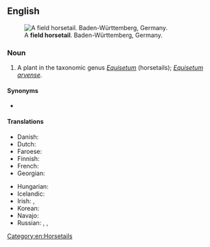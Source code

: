 ==English==
[[Image:20150420Equisetum palustre1.jpg|thumb|A '''field horsetail'''. Baden-Württemberg, Germany.]]

===Noun===
{{en-noun}}

# A plant in the taxonomic genus ''[[Equisetum]]'' (horsetails); ''[[Equisetum arvense]]''.

====Synonyms====
* {{l|en|common horsetail}}

====Translations====
{{trans-top|plant}}
* Danish: {{t|da|ager-padderok|c}}
* Dutch: {{t+|nl|heermoes|f|n}}
* Faroese: {{t|fo|kannubjølluvísa|f}}
* Finnish: {{t+|fi|peltokorte}}
* French: {{t|fr|prêle des champs|f}}
* Georgian: {{t|ka|შვიტურა}}
{{trans-mid}}
* Hungarian: {{t+|hu|mezei zsurló}}
* Icelandic: {{t+|is|klóelfting|f}}
* Irish: {{t|ga|scuab eich ghoirt|f}}, {{t|ga|eireaball capaill coiteann|m}}
* Korean: {{t|ko|쇠뜨기}}
* Navajo: {{t|nv|ałtį́į́ʼ jikʼaashí áłtsʼózígíí}}
* Russian: {{t|ru|хвощ полево́й|m}}, {{t|ru|хвощ обыкнове́нный|m}}, {{t|ru|толка́чик|m}}
{{trans-bottom}}

[[Category:en:Horsetails]]